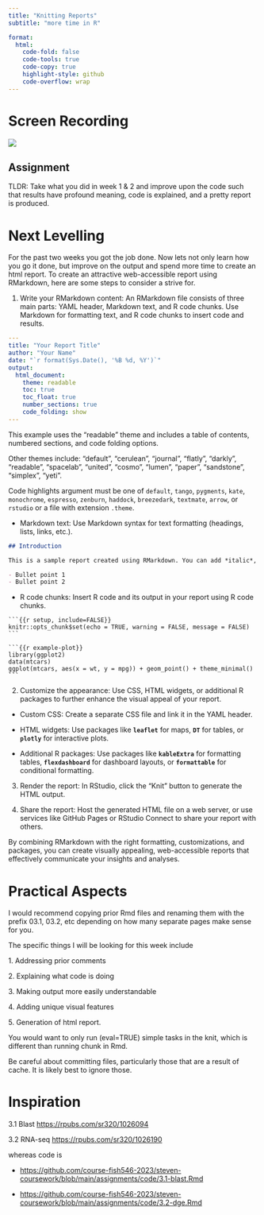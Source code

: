 ```yaml
---
title: "Knitting Reports"
subtitle: "more time in R"

format:
  html:
    code-fold: false
    code-tools: true
    code-copy: true
    highlight-style: github
    code-overflow: wrap
---
```


# Screen Recording

[![](/img/zoom.png){fig-align="right"}](vvv)

::: callout-important
## Assignment

TLDR: Take what you did in week 1 & 2 and improve upon the code such that results have profound meaning, code is explained, and a pretty report is produced.
:::

# Next Levelling

For the past two weeks you got the job done. Now lets not only learn how you go it done, but improve on the output and spend more time to create an html report. To create an attractive web-accessible report using RMarkdown, here are some steps to consider a strive for.

1.  Write your RMarkdown content: An RMarkdown file consists of three main parts: YAML header, Markdown text, and R code chunks. Use Markdown for formatting text, and R code chunks to insert code and results.

``` .yaml
---
title: "Your Report Title"
author: "Your Name"
date: "`r format(Sys.Date(), '%B %d, %Y')`"
output: 
  html_document:
    theme: readable
    toc: true
    toc_float: true
    number_sections: true
    code_folding: show
---
```

This example uses the "readable" theme and includes a table of contents, numbered sections, and code folding options.

Other themes include: "default", "cerulean", "journal", "flatly", "darkly", "readable", "spacelab", "united", "cosmo", "lumen", "paper", "sandstone", "simplex", "yeti".

Code highlights argument must be one of `default`, `tango`, `pygments`, `kate`, `monochrome`, `espresso`, `zenburn`, `haddock`, `breezedark`, `textmate`, `arrow`, or `rstudio` or a file with extension `.theme`.

-   Markdown text: Use Markdown syntax for text formatting (headings, lists, links, etc.).

``` markdown
## Introduction

This is a sample report created using RMarkdown. You can add *italic*, **bold**, or [links](https://example.com).

- Bullet point 1
- Bullet point 2
```

-   R code chunks: Insert R code and its output in your report using R code chunks.

````         
```{{r setup, include=FALSE}}
knitr::opts_chunk$set(echo = TRUE, warning = FALSE, message = FALSE)
```

```{{r example-plot}}
library(ggplot2)
data(mtcars)
ggplot(mtcars, aes(x = wt, y = mpg)) + geom_point() + theme_minimal()
```
````

2.  Customize the appearance: Use CSS, HTML widgets, or additional R packages to further enhance the visual appeal of your report.

-   Custom CSS: Create a separate CSS file and link it in the YAML header.

-   HTML widgets: Use packages like **`leaflet`** for maps, **`DT`** for tables, or **`plotly`** for interactive plots.

-   Additional R packages: Use packages like **`kableExtra`** for formatting tables, **`flexdashboard`** for dashboard layouts, or **`formattable`** for conditional formatting.

3.  Render the report: In RStudio, click the "Knit" button to generate the HTML output.

4.  Share the report: Host the generated HTML file on a web server, or use services like GitHub Pages or RStudio Connect to share your report with others.

By combining RMarkdown with the right formatting, customizations, and packages, you can create visually appealing, web-accessible reports that effectively communicate your insights and analyses.

# Practical Aspects

I would recommend copying prior Rmd files and renaming them with the prefix 03.1, 03.2, etc depending on how many separate pages make sense for you.

The specific things I will be looking for this week include

1\. Addressing prior comments

2\. Explaining what code is doing

3\. Making output more easily understandable

4\. Adding unique visual features

5\. Generation of html report.

::: callout-note
You would want to only run (eval=TRUE) simple tasks in the knit, which is different than running chunk in Rmd.
:::

::: callout-caution
Be careful about committing files, particularly those that are a result of cache. It is likely best to ignore those.
:::

# Inspiration 

3.1 Blast <https://rpubs.com/sr320/1026094>

3.2 RNA-seq <https://rpubs.com/sr320/1026190>

whereas code is

-   <https://github.com/course-fish546-2023/steven-coursework/blob/main/assignments/code/3.1-blast.Rmd>

-   <https://github.com/course-fish546-2023/steven-coursework/blob/main/assignments/code/3.2-dge.Rmd>
